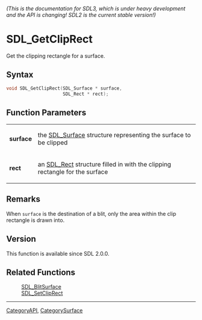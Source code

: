 ====== (This is the documentation for SDL3, which is under heavy development and the API is changing! SDL2 is the current stable version!) ======
= SDL_GetClipRect =

Get the clipping rectangle for a surface.

== Syntax ==

<syntaxhighlight lang='c'>
void SDL_GetClipRect(SDL_Surface * surface,
                     SDL_Rect * rect);
</syntaxhighlight>

== Function Parameters ==

{|
|'''surface'''
|the [[SDL_Surface]] structure representing the surface to be clipped
|-
|'''rect'''
|an [[SDL_Rect]] structure filled in with the clipping rectangle for the surface
|}

== Remarks ==

When <code>surface</code> is the destination of a blit, only the area
within the clip rectangle is drawn into.

== Version ==

This function is available since SDL 2.0.0.

== Related Functions ==

:[[SDL_BlitSurface]]
:[[SDL_SetClipRect]]

----
[[CategoryAPI]], [[CategorySurface]]


